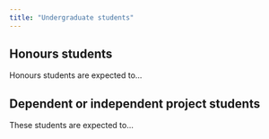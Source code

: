 ```yaml
---
title: "Undergraduate students"
---
```


## Honours students

Honours students are expected to...

## Dependent or independent project students

These students are expected to...

